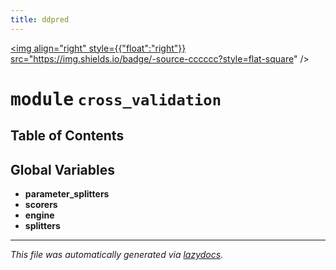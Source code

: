 ```yaml
---
title: ddpred
---
```


<a href="https://github.com/drothermel/%24%7BREPO%7D/blob/main/src/ddpred/cross_validation.py"><img align="right" style={{"float":"right"}} src="https://img.shields.io/badge/-source-cccccc?style=flat-square" /></a>

# <kbd>module</kbd> `cross_validation`



## Table of Contents



**Global Variables**
---------------
- **parameter_splitters**
- **scorers**
- **engine**
- **splitters**




---

_This file was automatically generated via [lazydocs](https://github.com/ml-tooling/lazydocs)._
